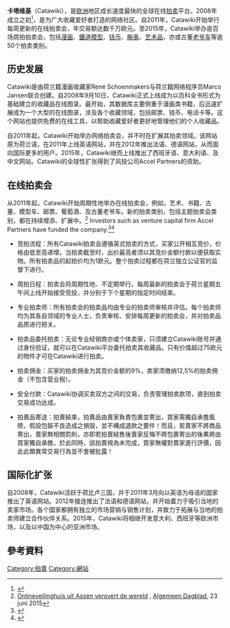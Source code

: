 {{multiple issues|
{{advert|time=2015-07-13T10:21:56+00:00}}
{{inappropriate tone|time=2015-07-13T10:21:56+00:00}}
{{orphan|time=2015-07-13T10:21:56+00:00}}
{{trivia|time=2015-07-13T10:21:56+00:00}}
}}
'''卡塔维基'''（Catawiki），是[[欧洲|欧洲]]地区成长速度最快的全球在线[[拍卖|拍卖]]平台。2008年成立之初<ref>{{Cite web |url=http://junstapo.baijia.baidu.com/article/124732 |title=Catawiki不简单的在线拍卖生意 |access-date=2015-08-21 |archive-date=2016-03-04 |archive-url=https://web.archive.org/web/20160304213152/http://junstapo.baijia.baidu.com/article/124732 |dead-url=no }}</ref>，是为广大收藏爱好者打造的网络社区。自2011年，Catawiki开始举行每周更新的在线拍卖会，年交易额达数千万欧元。至2015年，Catawiki举办逾百场周拍拍卖会，包括[[漫画|漫画]]、[[鐵道模型|鐵道模型]]、[[钱币|钱币]]、[[腕表|腕表]]、[[艺术品|艺术品]]，亦或古董[[老爷车|老爷车]]等逾50个拍卖类别。

==历史发展==
Catawiki是由荷兰籍漫画收藏家René Schoenmakers与荷兰籍网络程序员Marco Jansen联合创建。自2008年9月10日，Catawiki正式上线成为以百科全书形式为基础建立的收藏品在线图录。最开始，其数据库主要侧重于漫画类书籍，后迅速扩展成为一个大型的在线图录，涉及各个收藏领域，包括邮票、钱币、电话卡等。这个网站也提供免费的在线工具，以帮助收藏爱好者更好地管理他们的个人收藏品。

自2011年起，Catawiki开始举办网络拍卖会，并不时在扩展其拍卖领域。该网站原为荷兰语，在2011年上线英语网站，并在2012年推出法语、德语网站，从而面向国际更多的用户。2015年，Catawiki继而上线推出了西班牙语、意大利语、及中文网站。Catawiki的全球性扩张得到了风投公司Accel Partners的资助。

==在线拍卖会==
从2011年起，Catawiki开始周期性地举办在线拍卖会，例如，艺术、书籍、古董、模型车、邮票、葡萄酒、及古董老爷车。新的拍卖类别，包括主题拍卖会类别，都在持续增添、扩展中。<ref>[http://www.ad.nl/ad/nl/5600/Kunst-literatuur/article/detail/4086122/2015/06/23/Online-veilinghuis-uit-Assen-verovert-de-wereld.dhtml Onlineveilinghuis uit Assen verovert de wereld] {{Wayback|url=http://www.ad.nl/ad/nl/5600/Kunst-literatuur/article/detail/4086122/2015/06/23/Online-veilinghuis-uit-Assen-verovert-de-wereld.dhtml |date=20160303223840 }}, [[Algemeen_Dagblad|Algemeen Dagblad]], 23 juni 2015</ref> Investors such as venture capital firm Accel Partners have funded the company.<ref name="Techcrunch">{{cite news|url=http://techcrunch.com/2014/09/24/catawiki/|title=Online Auction House Catawiki Scores €10M Series B Led By Accel Partners|date=24 September 2014|publisher=Techcrunch.com|accessdate=2015-08-13|archive-date=2020-11-27|archive-url=https://web.archive.org/web/20201127213713/https://techcrunch.com/2014/09/24/catawiki/|dead-url=no}}</ref><ref name="Startup Juncture">{{cite news|url=http://startupjuncture.com/2014/09/25/online-auction-house-catawiki-raises-eur10m-series-b-accel/|title=Online auction house Catawiki raises EUR10m Series B with Accel|date=25 September 2014|publisher=Startupjuncture.com|accessdate=2015-08-13|archive-date=2021-01-23|archive-url=https://web.archive.org/web/20210123194457/https://startupjuncture.com/2014/09/25/online-auction-house-catawiki-raises-eur10m-series-b-accel/|dead-url=no}}</ref>
 
* 竞拍流程：所有Catawiki拍卖会遵循英式拍卖的方式，买家公开相互竞价，价格由低至高递增。当拍卖截至时，出价最高者须以其竞价金额付款以便获取实物。所有拍卖品的起拍价均为1欧元。整个拍卖过程都在荷兰独立公证官的监督下进行。
 
* 周拍日程：拍卖会将周期性地、不定期举行。每周最新的拍卖会于荷兰星期五午间上线开始接受竞投，并分别于下个星期的指定时间结束。

* 专业拍卖师：所有拍卖会的拍卖品均由专业的拍卖师审核并评估。每个拍卖师均为其各自领域的专业人士，负责审核、安排每周更新的拍卖会，并对拍卖品品质进行把关。

* 拍卖品委托拍卖：无论专业经销商亦或个体卖家，只须建立Catawiki账号并通过身份验证，就可以在Catawiki平台委托拍卖其收藏品。只有价值超过75欧元的物件才可在Catawiki进行拍卖。
 
* 拍卖佣金：买家的拍卖佣金为其竞价金额的9%，卖家须缴纳12,5%的拍卖佣金（不包含营业税）。
 
* 安全付款：Catawiki协调买卖双方之间的交易，负责管理拍卖款项，直到拍卖交易成功达成。

* 拍賣品寄送：拍賣結束，拍賣品由賣家負責包裹並寄出，買家需獨自承擔風險，假設包裝不良造成之損毀，並不構成退款之要件！而且，若賣家不將商品寄出，賣家無相關罰則，亦即若拍賣結售後賣家反悔不將包裹寄出的後果將由買家獨自承擔，於此同時，該拍賣視為未完成，買家無權對賣家進行評價，因此此類異常交易行為並不會被批露！

==国际化扩张==
自2008年，Catawiki活跃于荷比卢三国，并于2011年3月向以英语为母语的国家推出了英语网站。2012年接连推出了法语和德语网站，并开始着力于吸引当地的卖家市场。各个国家都拥有独立的市场营销与销售计划，并致力于拓展与当地的拍卖师建立合作伙伴关系。2015年，Catawiki将相继开发意大利、西班牙等欧洲市场，以及以中国为中心的亚洲市场。

==參考資料==
<references />

[[Category:拍賣|Category:拍賣]]
[[Category:網站|Category:網站]]